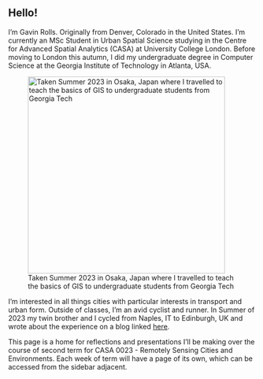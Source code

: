 ## Hello! {.unnumbered}

I'm Gavin Rolls. Originally from Denver, Colorado in the United States. I'm currently an MSc Student in Urban Spatial Science studying in the Centre for Advanced Spatial Analytics (CASA) at University College London. Before moving to London this autumn, I did my undergraduate degree in Computer Science at the Georgia Institute of Technology in Atlanta, USA.

![Taken Summer 2023 in Osaka, Japan where I travelled to teach the basics of GIS to undergraduate students from Georgia Tech](img/Profile.png){width="400"}

I'm interested in all things cities with particular interests in transport and urban form. Outside of classes, I'm an avid cyclist and runner. In Summer of 2023 my twin brother and I cycled from Naples, IT to Edinburgh, UK and wrote about the experience on a blog linked [here](http://rollseurotour.substack.com).

This page is a home for reflections and presentations I'll be making over the course of second term for CASA 0023 - Remotely Sensing Cities and Environments. Each week of term will have a page of its own, which can be accessed from the sidebar adjacent.
